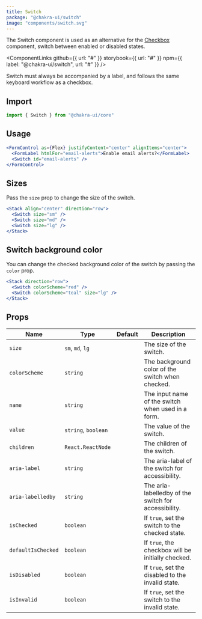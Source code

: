 ```yaml
---
title: Switch
package: "@chakra-ui/switch"
image: "components/switch.svg"
---
```



The Switch component is used as an alternative for the [Checkbox](/checkbox)
component, switch between enabled or disabled states.

<ComponentLinks
  github={{ url: "#" }}
  storybook={{ url: "#" }}
  npm={{ label: "@chakra-ui/switch", url: "#" }}
/>

<carbon-ad></carbon-ad>

Switch must always be accompanied by a label, and follows the same keyboard
workflow as a checkbox.

## Import

```js
import { Switch } from "@chakra-ui/core"
```

## Usage

```jsx
<FormControl as={Flex} justifyContent="center" alignItems="center">
  <FormLabel htmlFor="email-alerts">Enable email alerts?</FormLabel>
  <Switch id="email-alerts" />
</FormControl>
```

## Sizes

Pass the `size` prop to change the size of the switch.

```jsx
<Stack align="center" direction="row">
  <Switch size="sm" />
  <Switch size="md" />
  <Switch size="lg" />
</Stack>
```

## Switch background color

You can change the checked background color of the switch by passing the `color`
prop.

```jsx
<Stack direction="row">
  <Switch colorScheme="red" />
  <Switch colorScheme="teal" size="lg" />
</Stack>
```

## Props

| Name               | Type                | Default | Description                                          |
| ------------------ | ------------------- | ------- | ---------------------------------------------------- |
| `size`             | `sm`, `md`, `lg`    |         | The size of the switch.                              |
| `colorScheme`      | `string`            |         | The background color of the switch when checked.     |
| `name`             | `string`            |         | The input name of the switch when used in a form.    |
| `value`            | `string`, `boolean` |         | The value of the switch.                             |
| `children`         | `React.ReactNode`   |         | The children of the switch.                          |
| `aria-label`       | `string`            |         | The aria-label of the switch for accessibility.      |
| `aria-labelledby`  | `string`            |         | The aria-labelledby of the switch for accessibility. |
| `isChecked`        | `boolean`           |         | If `true`, set the switch to the checked state.      |
| `defaultIsChecked` | `boolean`           |         | If `true`, the checkbox will be initially checked.   |
| `isDisabled`       | `boolean`           |         | If `true`, set the disabled to the invalid state.    |
| `isInvalid`        | `boolean`           |         | If `true`, set the switch to the invalid state.      |
